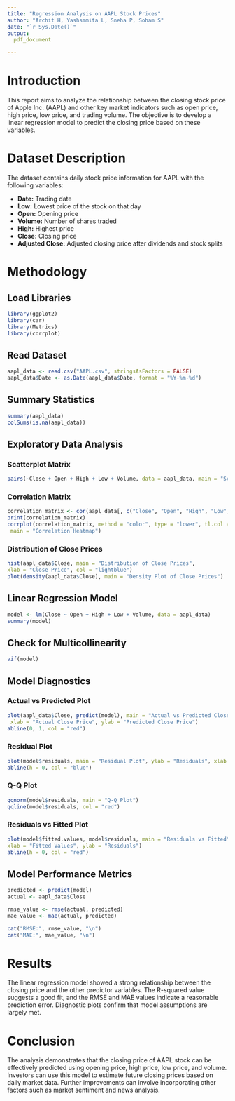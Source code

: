 ```yaml
---
title: "Regression Analysis on AAPL Stock Prices"
author: "Archit H, Yashsmmita L, Sneha P, Soham S"
date: "`r Sys.Date()`"
output: 
  pdf_document

---
```


# Introduction
This report aims to analyze the relationship between the closing stock price of Apple Inc. (AAPL) and other key market indicators such as open price, high price, low price, and trading volume. The objective is to develop a linear regression model to predict the closing price based on these variables.

# Dataset Description
The dataset contains daily stock price information for AAPL with the following variables:

- **Date:** Trading date
- **Low:** Lowest price of the stock on that day
- **Open:** Opening price
- **Volume:** Number of shares traded
- **High:** Highest price
- **Close:** Closing price
- **Adjusted Close:** Adjusted closing price after dividends and stock splits

# Methodology

## Load Libraries
```r
library(ggplot2)
library(car)
library(Metrics)
library(corrplot)
```

## Read Dataset
```r
aapl_data <- read.csv("AAPL.csv", stringsAsFactors = FALSE)
aapl_data$Date <- as.Date(aapl_data$Date, format = "%Y-%m-%d")
```

## Summary Statistics
```r
summary(aapl_data)
colSums(is.na(aapl_data))
```

## Exploratory Data Analysis

### Scatterplot Matrix
```r
pairs(~Close + Open + High + Low + Volume, data = aapl_data, main = "Scatterplot Matrix")
```

### Correlation Matrix
```r
correlation_matrix <- cor(aapl_data[, c("Close", "Open", "High", "Low", "Volume")])
print(correlation_matrix)
corrplot(correlation_matrix, method = "color", type = "lower", tl.col = "black",
 main = "Correlation Heatmap")
```

### Distribution of Close Prices
```r
hist(aapl_data$Close, main = "Distribution of Close Prices", 
xlab = "Close Price", col = "lightblue")
plot(density(aapl_data$Close), main = "Density Plot of Close Prices")
```

## Linear Regression Model
```r
model <- lm(Close ~ Open + High + Low + Volume, data = aapl_data)
summary(model)
```

## Check for Multicollinearity
```r
vif(model)
```

## Model Diagnostics

### Actual vs Predicted Plot
```r
plot(aapl_data$Close, predict(model), main = "Actual vs Predicted Close Price",
 xlab = "Actual Close Price", ylab = "Predicted Close Price")
abline(0, 1, col = "red")
```

### Residual Plot
```r
plot(model$residuals, main = "Residual Plot", ylab = "Residuals", xlab = "Index")
abline(h = 0, col = "blue")
```

### Q-Q Plot
```r
qqnorm(model$residuals, main = "Q-Q Plot")
qqline(model$residuals, col = "red")
```

### Residuals vs Fitted Plot
```r
plot(model$fitted.values, model$residuals, main = "Residuals vs Fitted", 
xlab = "Fitted Values", ylab = "Residuals")
abline(h = 0, col = "red")
```

## Model Performance Metrics
```r
predicted <- predict(model)
actual <- aapl_data$Close

rmse_value <- rmse(actual, predicted)
mae_value <- mae(actual, predicted)

cat("RMSE:", rmse_value, "\n")
cat("MAE:", mae_value, "\n")
```

# Results
The linear regression model showed a strong relationship between the closing price and the other predictor variables. The R-squared value suggests a good fit, and the RMSE and MAE values indicate a reasonable prediction error. Diagnostic plots confirm that model assumptions are largely met.

# Conclusion
The analysis demonstrates that the closing price of AAPL stock can be effectively predicted using opening price, high price, low price, and volume. Investors can use this model to estimate future closing prices based on daily market data. Further improvements can involve incorporating other factors such as market sentiment and news analysis.

